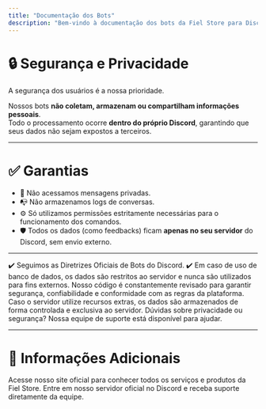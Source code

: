 ```yaml
---
title: "Documentação dos Bots"
description: "Bem-vindo à documentação dos bots da Fiel Store para Discord. Aqui você encontrará instruções de uso, configuração, suporte e informações de segurança."
---
```


# 🔒 Segurança e Privacidade  

A segurança dos usuários é a nossa prioridade.  

Nossos bots **não coletam, armazenam ou compartilham informações pessoais**.  
Todo o processamento ocorre **dentro do próprio Discord**, garantindo que seus dados não sejam expostos a terceiros.  

---

# ✅ Garantias  

- 🔐 Não acessamos mensagens privadas.  
- 📭 Não armazenamos logs de conversas.  
- ⚙️ Só utilizamos permissões estritamente necessárias para o funcionamento dos comandos.  
- 🛡️ Todos os dados (como feedbacks) ficam **apenas no seu servidor** do Discord, sem envio externo.  

---

<Columns cols={2}>
  <Card title="⚖️ Conformidade" icon="shield" href="https://discord.com/developers/docs/policies-and-agreements">
    ✔️ Seguimos as Diretrizes Oficiais de Bots do Discord.  
    ✔️ Em caso de uso de banco de dados, os dados são restritos ao servidor e nunca são utilizados para fins externos.  
  </Card>

  <Card title="🔐 Transparência" icon="eye" href="/suporte/privacidade">
    Nosso código é constantemente revisado para garantir segurança, confiabilidade e conformidade com as regras da plataforma.  
  </Card>

  <Card title="📦 Armazenamento Local" icon="database" href="/suporte/dados">
    Caso o servidor utilize recursos extras, os dados são armazenados de forma controlada e exclusiva ao servidor.  
  </Card>

  <Card title="📬 Suporte e Contato" icon="envelope" href="/suporte/contato">
    Dúvidas sobre privacidade ou segurança? Nossa equipe de suporte está disponível para ajudar.  
  </Card>
</Columns>

---

# 📘 Informações Adicionais  

<Columns cols={2}>
  <Card title="🌐 Site Oficial" icon="globe" href="https://fielsystem.shop">
    Acesse nosso site oficial para conhecer todos os serviços e produtos da Fiel Store.  
  </Card>

  <Card title="💬 Suporte no Discord" icon="comments" href="https://discord.gg/FAP4GUtM8U">
    Entre em nosso servidor oficial no Discord e receba suporte diretamente da equipe.  
  </Card>
</Columns>
